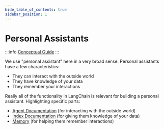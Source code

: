 ```yaml
---
hide_table_of_contents: true
sidebar_position: 1
---
```


# Personal Assistants

:::info
[Conceptual Guide](https://docs.langchain.com/docs/use-cases/personal-assistants)
:::

We use "personal assistant" here in a very broad sense.
Personal assistants have a few characteristics:

- They can interact with the outside world
- They have knowledge of your data
- They remember your interactions

Really all of the functionality in LangChain is relevant for building a personal assistant.
Highlighting specific parts:

- [Agent Documentation](../modules/agents/index.mdx) (for interacting with the outside world)
- [Index Documentation](../modules/data_connection/index.mdx) (for giving them knowledge of your data)
- [Memory](../modules/memory/index.mdx) (for helping them remember interactions)
